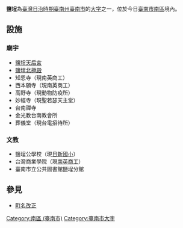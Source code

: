{{Infobox Hokkien name
| title      = 鹽埕
| hanji      = 鹽埕
| poj        = Iâm-tiâⁿ
| hanlo      = 
| tl         = Iâm-tiânn
| bp         = 
| hokkienipa = 
| lm         = 
| image      = 
| image_size = 
| caption    = 
}}
{{japanese|japanese=鹽埕|kana=えんてい|romaji=Entei}}
'''鹽埕'''為[[臺灣|臺灣]][[台灣日治時期|日治時期]][[臺南州|臺南州]][[臺南市_(州轄市)|臺南市]]的[[大字|大字]]之一，位於今日[[臺南市|臺南市]][[南區_(臺南市)|南區]]境內。

==設施==
===廟宇===
*[[鹽埕天后宮|鹽埕天后宮]]
*[[鹽埕北極殿|鹽埕北極殿]]
*知恩寺（現南英商工）
*西本願寺（現南英商工）
*高野寺（現動物防疫所）
*妙經寺（現聖若瑟天主堂）
*台南禪寺
*金光教台南教會所
*葬儀堂（現台電招待所）

===文教===
*鹽埕公學校（現[[臺南市南區日新國民小學|日新國小]]）
*台灣商業學院（現[[臺南市私立南英高級商工職業學校|南英商工]]）
*臺南市立公共圖書館鹽埕分館

==參見==
*[[町名改正|町名改正]]

{{臺南市舊町名}}
[[Category:南區_(臺南市)|Category:南區 (臺南市)]]
[[Category:臺南市大字|Category:臺南市大字]]